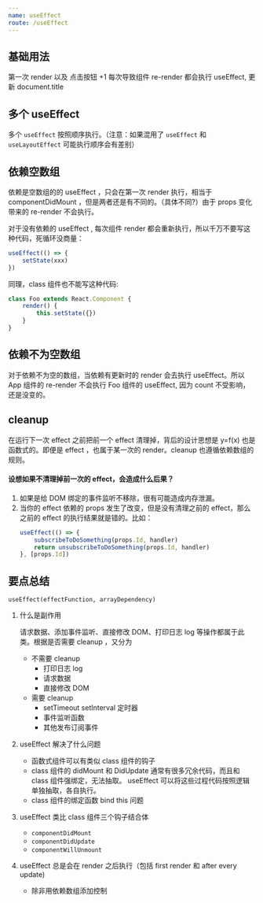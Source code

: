 ```yaml
---
name: useEffect
route: /useEffect
---
```



## 基础用法

第一次 render 以及 点击按钮 +1 每次导致组件 re-render 都会执行 useEffect, 更新 document.title

<BasicEffect />

## 多个 useEffect

多个 `useEffect` 按照顺序执行。（注意：如果混用了 `useEffect` 和 `useLayoutEffect` 可能执行顺序会有差别）

<MultipleEffect />

## 依赖空数组

依赖是空数组的的 useEffect ，只会在第一次 render 执行，相当于 componentDidMount ，但是两者还是有不同的。（具体不同?）由于 props 变化带来的 re-render 不会执行。
<EmptyDependency />

对于没有依赖的 useEffect , 每次组件 render 都会重新执行，所以千万不要写这种代码，死循环没商量：
```jsx
useEffect(() => {
    setState(xxx)
})
```
同理，class 组件也不能写这种代码:
```jsx
class Foo extends React.Component {
    render() {
        this.setState({})
    }
}
```

## 依赖不为空数组
对于依赖不为空的数组，当依赖有更新时的 render 会去执行 useEffect。所以 App 组件的 re-render 不会执行 Foo 组件的 useEffect, 因为 count 不受影响，还是没变的。
<AccurateDependency />

## cleanup
在运行下一次 effect 之前把前一个 effect 清理掉，背后的设计思想是 y=f(x) 也是函数式的。即便是 effect ，也属于某一次的 render。cleanup 也遵循依赖数组的规则。
<CleanupEffect />

#### 设想如果不清理掉前一次的 effect，会造成什么后果？
1. 如果是给 DOM 绑定的事件监听不移除，很有可能造成内存泄漏。
2. 当你的 effect 依赖的 props 发生了改变，但是没有清理之前的 effect，那么之前的 effect 的执行结果就是错的。比如：
    ```jsx
    useEffect(() => {
        subscribeToDoSomething(props.Id, handler)
        return unsubscribeToDoSomething(props.Id, handler)
    }, [props.Id])
    ```


## 要点总结

`useEffect(effectFunction, arrayDependency)`

1. 什么是副作用
    
    请求数据、添加事件监听、直接修改 DOM、打印日志 log 等操作都属于此类。根据是否需要 cleanup ，又分为
    - 不需要 cleanup 
        - 打印日志 log
        - 请求数据
        - 直接修改 DOM
    - 需要 cleanup 
        - setTimeout setInterval 定时器
        - 事件监听函数
        - 其他发布订阅事件
    
2. useEffect 解决了什么问题
    - 函数式组件可以有类似 class 组件的钩子
    - class 组件的 didMount 和 DidUpdate 通常有很多冗余代码，而且和 class 组件强绑定，无法抽取。 useEffect 可以将这些过程代码按照逻辑单独抽取，各自执行。
    - class 组件的绑定函数 bind this 问题
3. useEffect 类比 class 组件三个钩子结合体 
    - `componentDidMount` 
    - `componentDidUpdate`  
    - `componentWillUnmount`
4. useEffect 总是会在 render 之后执行（包括 first render 和 after every update) 
    - 除非用依赖数组添加控制